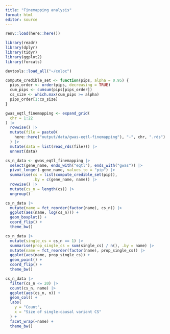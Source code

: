 ```yaml
---
title: "Finemapping analysis"
format: html
editor: source
---
```


```r
renv::load(here::here())

library(readr)
library(dplyr)
library(tidyr)
library(ggplot2)
library(forcats)

devtools::load_all("~/coloc")
```

```r
compute_credible_set <- function(pips, alpha = 0.95) {
  pips_order <- order(pips, decreasing = TRUE)
  cum_pips <- cumsum(pips[pips_order])
  cs_size <- which.max(cum_pips >= alpha) 
  pips_order[1:cs_size]
}
```

```r
gwas_eqtl_finemapping <- expand_grid(
  chr = 1:22
) |>
  rowwise() |>
  mutate(file = paste0(
    here::here("output/data/gwas-eqtl-finemapping"), "-", chr, ".rds")
  ) |>
  mutate(data = list(read_rds(file))) |>
  unnest(data)
```

```r
cs_n_data <- gwas_eqtl_finemapping |>
  select(gene_name, ends_with("eqtl"), ends_with("gwas")) |>
  pivot_longer(-gene_name, values_to = "pip") |>
  summarise(cs = list(compute_credible_set(pip)), 
            .by = c(gene_name, name)) |>
  rowwise() |>
  mutate(cs_n = length(cs)) |>
  ungroup()
```

```r
cs_n_data |>
  mutate(name = fct_reorder(factor(name), cs_n)) |>
  ggplot(aes(name, log(cs_n))) + 
  geom_boxplot() + 
  coord_flip() +
  theme_bw()
```

```r
cs_n_data |>
  mutate(single_cs = cs_n == 1) |>
  summarise(prop_single_cs = sum(single_cs) / n(), .by = name) |>
  mutate(name = fct_reorder(factor(name), prop_single_cs)) |>
  ggplot(aes(name, prop_single_cs)) + 
  geom_point() + 
  coord_flip() +
  theme_bw()
```

```r
cs_n_data |>
  filter(cs_n <= 20) |>
  count(cs_n, name) |>
  ggplot(aes(cs_n, n)) + 
  geom_col() + 
  labs(
    y = "Count",
    x = "Size of single-causal variant CS"
  ) + 
  facet_wrap(~name) + 
  theme_bw()
```